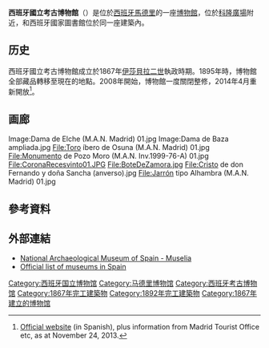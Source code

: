 {{Infobox museum
| name             = 西班牙國立考古博物館<br>National Archaeological Museum
| native_name      = Museo Arqueológico Nacional
| native_name_lang = es
| image            = Museo Arqueológico Nacional de España 01.jpg
| imagesize        = 250px
| caption          = 博物馆主立面
| coordinates      = 
| established      = {{start date and age|1867}}
| location         = {{SPA}}[[马德里|马德里]]
| type             = 考古博物馆
| collection       = 
| visitors         = 
| director         = Andrés Carretero Pérez 
| president        = 
| curator          = 
| publictransit    = 
| network          = 
| website          = {{URL|http://man.mcu.es/}}
}}
{{Infobox Historic Site
| name = National Archaeological Museum
| native_name = Museo Arqueológico Nacional
| native_language = Spanish
| image = 
| caption = 西班牙國立考古博物館在马德里的位置
| locmapin = Spain
| latitude = 40.423333
| longitude = -3.688889
| location = {{SPA}}[[马德里|马德里]]
| area = 
| built = 
| architect = 
| architecture = 
| governing_body = 
| designation1 = Spain
| designation1_offname = Museo Arqueológico Nacional
| designation1_type = Non-movable
| designation1_criteria = Monument
| designation1_date = 1962
| designation1_number = RI-51-0001373
}}
'''西班牙國立考古博物館'''（{{lang-es|Museo Arqueológico Nacional}}）是位於[[西班牙|西班牙]][[馬德里|馬德里]]的一座[[博物館|博物館]]，位於[[科隆廣場|科隆廣場]]附近，和西班牙國家圖書館位於同一座建築內。

== 历史 ==
西班牙國立考古博物館成立於1867年[[伊莎贝拉二世_(西班牙)|伊莎貝拉二世]]執政時期。1895年時，博物館全部藏品轉移至現在的地點。2008年開始，博物館一度關閉整修，2014年4月重新開放<ref>[http://man.mcu.es/ Official website] {{Wayback|url=http://man.mcu.es/ |date=20071218152559 }} (in Spanish), plus information from Madrid Tourist Office etc, as at November 24, 2013.</ref>。

== 画廊 ==
<gallery widths="200px" heights="200px" perrow="4">
Image:Dama de Elche (M.A.N. Madrid) 01.jpg
Image:Dama de Baza ampliada.jpg
File:Toro íbero de Osuna (M.A.N. Madrid) 01.jpg
File:Monumento de Pozo Moro (M.A.N. Inv.1999-76-A) 01.jpg
File:CoronaRecesvinto01.JPG
File:BoteDeZamora.jpg
File:Cristo de don Fernando y doña Sancha (anverso).jpg
File:Jarrón tipo Alhambra (M.A.N. Madrid) 01.jpg
</gallery>

== 參考資料 ==
{{reflist}}

== 外部連結 ==
{{commonscat-inline|Museo Arqueológico Nacional de España}}
*[http://www.muselia.com/spain/madrid/national-archaeological-museum/5/ National Archaeological Museum of Spain - Muselia] {{Wayback|url=http://www.muselia.com/spain/madrid/national-archaeological-museum/5/ |date=20110714133704 }}
*[http://www.spanishmuseums.com Official list of museums in Spain] {{Wayback|url=http://www.spanishmuseums.com/ |date=20210227205105 }}

{{Authority control}}
[[Category:西班牙国立博物馆|Category:西班牙国立博物馆]]
[[Category:马德里博物馆|Category:马德里博物馆]]
[[Category:西班牙考古博物馆|Category:西班牙考古博物馆]]
[[Category:1867年完工建築物|Category:1867年完工建築物]]
[[Category:1892年完工建築物|Category:1892年完工建築物]]
[[Category:1867年建立的博物馆|Category:1867年建立的博物馆]]